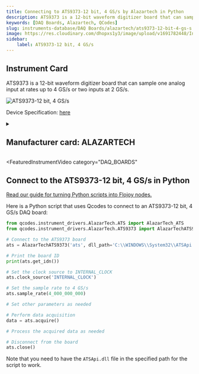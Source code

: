 ```yaml
---
title: Connecting to ATS9373-12 bit, 4 GS/s by Alazartech in Python
description: ATS9373 is a 12-bit waveform digitizer board that can sample one analog input at rates up to 4 GS/s or two inputs at 2 GS/s.
keywords: [DAQ Boards, Alazartech, QCodes] 
slug: instruments-database/DAQ Boards/alazartech/ats9373-12-bit-4-gs-s 
image: https://res.cloudinary.com/dhopxs1y3/image/upload/v1691782448/Instruments/DAQ%20boards/ATS9373---12-bit%2C-4-GS-s/ATS9373---12-bit_-4-GS-s.jpg
sidebar:
    label: ATS9373-12 bit, 4 GS/s 
---
```



## Instrument Card

ATS9373 is a 12-bit waveform digitizer board that can sample one analog input at rates up to 4 GS/s or two inputs at 2 GS/s.

![ATS9373-12 bit, 4 GS/s](https://res.cloudinary.com/dhopxs1y3/image/upload/v1691782448/Instruments/DAQ%20boards/ATS9373---12-bit%2C-4-GS-s/ATS9373---12-bit_-4-GS-s.jpg)

Device Specification: [here](https://www.alazartech.com/en/download/product/9064/300/ats9373-datasheet-and-specifications/1-6n/)

<details style={{ marginTop: "15px"}}>
<summary><h2 style={{display:'inline'}}>Manufacturer card: ALAZARTECH</h2></summary>

![ALAZARTECH](https://res.cloudinary.com/dhopxs1y3/image/upload/v1692806158/Instruments/Vendor%20Logos/Alazartech.png)

Alazar Technologies Inc. (AlazarTech) was founded in 2003 with the goal of serving the test and measurement market, in general, and the embedded waveform digitizer (OEM) market segment, in particular, by providing highly differentiated, high performance instrumentation products at affordable prices.

- Headquarters: CANADA - QC
- Yearly Revenue (millions, USD): 4
- Vendor Website: [here](https://www.alazartech.com/)

</details>


<FeaturedInstrumentVideo
  category="DAQ_BOARDS"
></FeaturedInstrumentVideo>

## Connect to the ATS9373-12 bit, 4 GS/s in Python

[Read our guide for turning Python scripts into Flojoy nodes.](https://docs.flojoy.ai/contribution/blocks/custom-flojoy-block/)



<Tabs>
<TabItem value="Flojoy" label="Flojoy" className="flojoy-instrument-tabs">

<SectionsCard category="DAQ_BOARDS" manufacturer="Alazartech"></SectionsCard>

</TabItem>
<TabItem value="QCodes" label="QCodes">

Here is a Python script that uses Qcodes to connect to an ATS9373-12 bit, 4 GS/s DAQ board:

```python
from qcodes.instrument_drivers.AlazarTech.ATS import AlazarTech_ATS
from qcodes.instrument_drivers.AlazarTech.ATS9373 import AlazarTechATS9373

# Connect to the ATS9373 board
ats = AlazarTechATS9373('ats', dll_path='C:\\WINDOWS\\System32\\ATSApi.dll')

# Print the board ID
print(ats.get_idn())

# Set the clock source to INTERNAL_CLOCK
ats.clock_source('INTERNAL_CLOCK')

# Set the sample rate to 4 GS/s
ats.sample_rate(4_000_000_000)

# Set other parameters as needed

# Perform data acquisition
data = ats.acquire()

# Process the acquired data as needed

# Disconnect from the board
ats.close()
```

Note that you need to have the `ATSApi.dll` file in the specified path for the script to work.

</TabItem>
</Tabs>